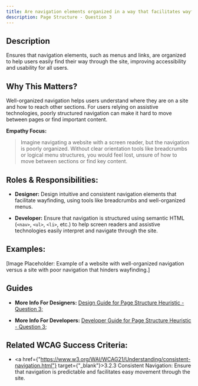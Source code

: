 ```yaml
---
title: Are navigation elements organized in a way that facilitates wayfinding?
description: Page Structure - Question 3
---
```


## Description

Ensures that navigation elements, such as menus and links, are organized to help users easily find their way through the site, improving accessibility and usability for all users.

## Why This Matters?

Well-organized navigation helps users understand where they are on a site and how to reach other sections. For users relying on assistive technologies, poorly structured navigation can make it hard to move between pages or find important content.

**Empathy Focus:**
> Imagine navigating a website with a screen reader, but the navigation is poorly organized. Without clear orientation tools like breadcrumbs or logical menu structures, you would feel lost, unsure of how to move between sections or find key content.

## Roles & Responsibilities:

- **Designer:** Design intuitive and consistent navigation elements that facilitate wayfinding, using tools like breadcrumbs and well-organized menus.

- **Developer:** Ensure that navigation is structured using semantic HTML (`<nav>`, `<ul>`, `<li>`, etc.) to help screen readers and assistive technologies easily interpret and navigate through the site.

## Examples:

[Image Placeholder: Example of a website with well-organized navigation versus a site with poor navigation that hinders wayfinding.]

## Guides

- **More Info For Designers:** <a href="/docs/design-guide/page-structure/question-3">Design Guide for Page Structure Heuristic - Question 3;</a>

- **More Info For Developers:** <a href="/docs/developer-guide/page-structure/question-3">Developer Guide for Page Structure Heuristic - Question 3;</a>

## Related WCAG Success Criteria:

- <a href={"https://www.w3.org/WAI/WCAG21/Understanding/consistent-navigation.html"} target={"_blank"}>3.2.3 Consistent Navigation</a>: Ensure that navigation is predictable and facilitates easy movement through the site.

